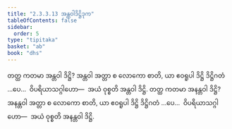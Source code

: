 ```yaml
---
title: "2.3.3.13 အန္တဝါဒိဋ္ဌိဒုက"
tableOfContents: false
sidebar:
  order: 5
type: "tipitaka"
basket: "ab"
book: "dhs"
---
```



<DynamicBreadcrumb />

<Division number="1324" book="dhs">

<Paragraph number="2029" book="dhs">
တတ္ထ ကတမာ အန္တဝါ ဒိဋ္ဌိ? အန္တဝါ အတ္တာ စ လောကော စာတိ, ယာ ဧဝရူပါ ဒိဋ္ဌိ ဒိဋ္ဌိဂတံ …ပေ…  ဝိပရိယာသဂ္ဂါဟော—  အယံ ဝုစ္စတိ အန္တဝါ ဒိဋ္ဌိ.
</Paragraph>

</Division>
<Division number="1325" book="dhs">

<Paragraph number="2030" book="dhs">
တတ္ထ ကတမာ အနန္တဝါ ဒိဋ္ဌိ? အနန္တဝါ အတ္တာ စ လောကော စာတိ, ယာ ဧဝရူပါ ဒိဋ္ဌိ ဒိဋ္ဌိဂတံ …ပေ…  ဝိပရိယာသဂ္ဂါဟော—  အယံ ဝုစ္စတိ အနန္တဝါ ဒိဋ္ဌိ.
</Paragraph>
</Division>